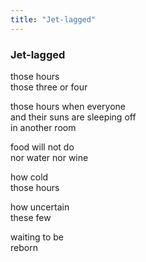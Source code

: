 ```yaml
---
title: "Jet-lagged"
---
```


### Jet-lagged

those hours<br>
those three or four<br>

those hours when everyone<br>
and their suns are sleeping off<br>
in another room<br>

food will not do<br>
nor water nor wine<br>

how cold<br>
those hours<br>

how uncertain<br>
these few<br>

waiting to be<br>
reborn<br>

<br>
